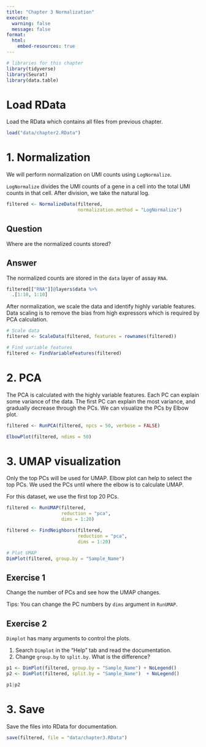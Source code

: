 ```yaml
---
title: "Chapter 3 Normalization"
execute:
  warning: false
  message: false
format:
  html:
    embed-resources: true
---
```


```r
# libraries for this chapter
library(tidyverse)
library(Seurat)
library(data.table)
```

# Load RData

Load the RData which contains all files from previous chapter.

```r
load("data/chapter2.RData")
```

# 1. Normalization

We will perform normalization on UMI counts using `LogNormalize`.

`LogNormalize` divides the UMI counts of a gene in a cell into the total UMI counts in that cell. After division, we take the natural log.

```r
filtered <- NormalizeData(filtered, 
                          normalization.method = "LogNormalize")
```

::: callout-important
## Question

Where are the normalized counts stored?
:::

::: {.callout-tip collapse="T"}
## Answer

The normalized counts are stored in the `data` layer of assay `RNA`.

```r
filtered[["RNA"]]@layers$data %>% 
  .[1:10, 1:10]
```
:::

After normalization, we scale the data and identify highly variable features. Data scaling is to remove the bias from high expressors which is required by PCA calculation.

```r
# Scale data
filtered <- ScaleData(filtered, features = rownames(filtered))

# Find variable features
filtered <- FindVariableFeatures(filtered)
```

# 2. PCA

The PCA is calculated with the highly variable features. Each PC can explain some variance of the data. The first PC can explain the most variance, and gradually decrease through the PCs. We can visualize the PCs by Elbow plot.

```r
filtered <- RunPCA(filtered, npcs = 50, verbose = FALSE)
```

```r
ElbowPlot(filtered, ndims = 50)
```

# 3. UMAP visualization

Only the top PCs will be used for UMAP. Elbow plot can help to select the top PCs. We used the PCs until where the elbow is to calculate UMAP.

For this dataset, we use the first top 20 PCs.

```r
filtered <- RunUMAP(filtered, 
                    reduction = "pca", 
                    dims = 1:20)

filtered <- FindNeighbors(filtered, 
                          reduction = "pca", 
                          dims = 1:20)

# Plot UMAP                             
DimPlot(filtered, group.by = "Sample_Name")   
```

## Exercise 1

Change the number of PCs and see how the UMAP changes.

Tips: You can change the PC numbers by `dims` argument in `RunUMAP`.

## Exercise 2

`Dimplot` has many arguments to control the plots.

1.  Search `Dimplot` in the "Help" tab and read the documentation.
2.  Change `group.by` to `split.by`. What is the difference?

```r
p1 <- DimPlot(filtered, group.by = "Sample_Name") + NoLegend()
p2 <- DimPlot(filtered, split.by = "Sample_Name")  + NoLegend()

p1|p2
```

# 

# 3. Save

Save the files into RData for documentation.

```r
save(filtered, file = "data/chapter3.RData")
```
